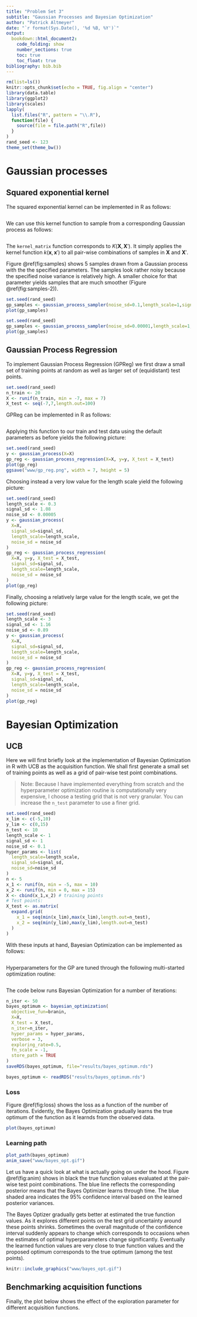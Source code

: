 ```yaml
---
title: "Problem Set 3"
subtitle: "Gaussian Processes and Bayesian Optimization"
author: "Patrick Altmeyer"
date: "`r format(Sys.Date(), '%d %B, %Y')`"
output: 
  bookdown::html_document2:
    code_folding: show
    number_sections: true
    toc: true
    toc_float: true
bibliography: bib.bib
---
```


```r
rm(list=ls())
knitr::opts_chunk$set(echo = TRUE, fig.align = "center")
library(data.table)
library(ggplot2)
library(scales)
lapply(
  list.files("R", pattern = "\\.R"),
  function(file) {
    source(file = file.path("R",file))
  }
)
rand_seed <- 123
theme_set(theme_bw())
```

# Gaussian processes

## Squared exponential kernel

The squared exponential kernel can be implemented in R as follows:

```r
```

We can use this kernel function to sample from a corresponding Gaussian process as follows:

```r
```

The `kernel_matrix` function corresponds to $K(\mathbf{X}, \mathbf{X}')$. It simply applies the kernel function $k(\mathbf{x},\mathbf{x}')$ to all pair-wise combinations of samples in $\mathbf{X}$ and $\mathbf{X}'$.

Figure \@ref(fig:samples) shows 5 samples drawn from a Gaussian process with the the specified parameters. The samples look rather noisy because the specified noise variance is relatively high. A smaller choice for that parameter yields samples that are much smoother (Figure \@ref(fig:samples-2)).

```r
set.seed(rand_seed)
gp_samples <- gaussian_process_sampler(noise_sd=0.1,length_scale=1,signal_sd=1)
plot(gp_samples)
```

```r
set.seed(rand_seed)
gp_samples <- gaussian_process_sampler(noise_sd=0.00001,length_scale=1,signal_sd=1)
plot(gp_samples)
```

## Gaussian Process Regression

To implement Gaussian Process Regression (GPReg) we first draw a small set of training points at random as well as larger set of (equidistant) test points.

```r
set.seed(rand_seed)
n_train <- 20
X <- runif(n_train, min = -7, max = 7)
X_test <- seq(-7,7,length.out=100)
```

GPReg can be implemented in R as follows:

```r
```

Applying this function to our train and test data using the default parameters as before yields the following picture:

```r
set.seed(rand_seed)
y <- gaussian_process(X=X)
gp_reg <- gaussian_process_regression(X=X, y=y, X_test = X_test)
plot(gp_reg)
ggsave("www/gp_reg.png", width = 7, height = 5)
```

Choosing instead a very low value for the length scale yield the following picture:

```r
set.seed(rand_seed)
length_scale <- 0.3
signal_sd <- 1.08
noise_sd <- 0.00005
y <- gaussian_process(
  X=X, 
  signal_sd=signal_sd, 
  length_scale=length_scale, 
  noise_sd = noise_sd
)
gp_reg <- gaussian_process_regression(
  X=X, y=y, X_test = X_test, 
  signal_sd=signal_sd, 
  length_scale=length_scale, 
  noise_sd = noise_sd
)
plot(gp_reg)
```

Finally, choosing a relatively large value for the length scale, we get the following picture:

```r
set.seed(rand_seed)
length_scale <- 3
signal_sd <- 1.16
noise_sd <- 0.89
y <- gaussian_process(
  X=X, 
  signal_sd=signal_sd, 
  length_scale=length_scale, 
  noise_sd = noise_sd
)
gp_reg <- gaussian_process_regression(
  X=X, y=y, X_test = X_test, 
  signal_sd=signal_sd, 
  length_scale=length_scale, 
  noise_sd = noise_sd
)
plot(gp_reg)
```

# Bayesian Optimization

## UCB

Here we will first briefly look at the implementation of Bayesian Optimization in R with UCB as the acquisition function. We shall first generate a small set of training points as well as a grid of pair-wise test point combinations. 

> Note: Because I have implemented everything from scratch and the hyperparameter optimization routine is computationally very expensive, I choose a testing grid that is not very granular. You can increase the `n_test` parameter to use a finer grid.

```r
set.seed(rand_seed)
x_lim <- c(-5,10)
y_lim <- c(0,15)
n_test <- 10
length_scale <- 1
signal_sd <- 1
noise_sd <- 0.1
hyper_params <- list(
  length_scale=length_scale,
  signal_sd=signal_sd,
  noise_sd=noise_sd
)
n <- 5
x_1 <- runif(n, min = -5, max = 10)
x_2 <- runif(n, min = 0, max = 15)
X <- cbind(x_1,x_2) # training points
# Test points:
X_test <- as.matrix(
  expand.grid( 
    x_1 = seq(min(x_lim),max(x_lim),length.out=n_test),
    x_2 = seq(min(y_lim),max(y_lim),length.out=n_test)
  )
)
```

With these inputs at hand, Bayesian Optimization can be implemented as follows:

```r
```

Hyperparameters for the GP are tuned through the following multi-started optimization routine:

```r
```

The code below runs Bayesian Optimization for a number of iterations:

```r
n_iter <- 50
bayes_optimum <- bayesian_optimization(
  objective_fun=branin,
  X=X, 
  X_test = X_test,
  n_iter=n_iter,
  hyper_params = hyper_params,
  verbose = 3,
  exploring_rate=0.5,
  fn_scale = -1,
  store_path = TRUE
)
saveRDS(bayes_optimum, file="results/bayes_optimum.rds")
```

```r
bayes_optimum <- readRDS("results/bayes_optimum.rds")
```

### Loss

Figure \@ref(fig:loss) shows the loss as a function of the number of iterations. Evidently, the Bayes Optimization gradually learns the true optimum of the function as it learnds from the observed data.

```r
plot(bayes_optimum)
```

### Learning path

```r
plot_path(bayes_optimum)
anim_save("www/bayes_opt.gif")
```

Let us have a quick look at what is actually going on under the hood. Figure \@ref(fig:anim) shows in black the true function values evaluated at the pair-wise test point combinations. The blue line reflects the corresponding posterior means that the Bayes Optimizer learns through time. The blue shaded area indicates the 95% confidence interval based on the learned posterior variances. 

The Bayes Optizer gradually gets better at estimated the true function values. As it explores different points on the test grid uncertainty around these points shrinks. Sometimes the overall magnitude of the confidence interval suddenly appears to change which corresponds to occasions when the estimates of optimal hyperparameters change significantly. Eventually the learned function values are very close to true function values and the proposed optimum corresponds to the true optimum (among the test points).

```r
knitr::include_graphics("www/bayes_opt.gif")
```

## Benchmarking acquisition functions

Finally, the plot below shows the effect of the exploration parameter for different acquisition functions.


